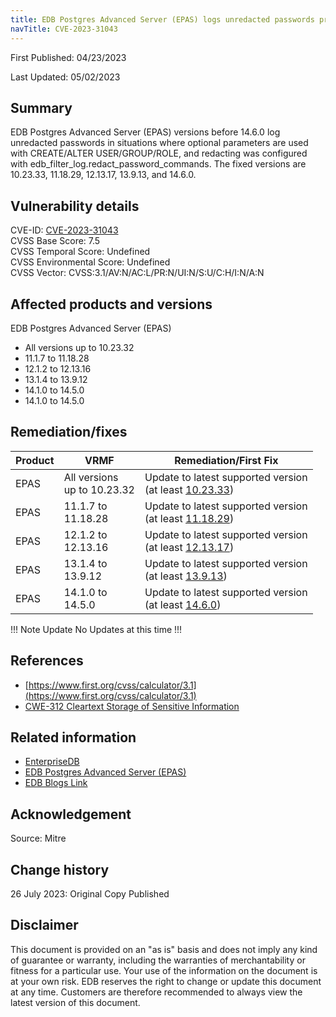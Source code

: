```yaml
---
title: EDB Postgres Advanced Server (EPAS) logs unredacted passwords prior to 14.6.0
navTitle: CVE-2023-31043
---
```


First Published: 04/23/2023

Last Updated: 05/02/2023

## Summary

EDB Postgres Advanced Server (EPAS) versions before 14.6.0 log unredacted passwords in situations where optional parameters are used with CREATE/ALTER USER/GROUP/ROLE, and redacting was configured with edb_filter_log.redact_password_commands. The fixed versions are 10.23.33, 11.18.29, 12.13.17, 13.9.13, and 14.6.0.

## Vulnerability details

CVE-ID:  [CVE-2023-31043](https://nvd.nist.gov/vuln/detail/CVE-2023-31043)  
CVSS Base Score: 7.5  
CVSS Temporal Score: Undefined  
CVSS Environmental Score: Undefined  
CVSS Vector: CVSS:3.1/AV:N/AC:L/PR:N/UI:N/S:U/C:H/I:N/A:N

## Affected products and versions

EDB Postgres Advanced Server (EPAS)

* All versions up to 10.23.32
* 11.1.7 to 11.18.28
* 12.1.2 to 12.13.16
* 13.1.4 to 13.9.12
* 14.1.0 to 14.5.0
* 14.1.0 to 14.5.0

## Remediation/fixes

| Product | VRMF | Remediation/First Fix |
|---------|------|-----------------------|
| EPAS | All versions <br/>up to 10.23.32 | Update to latest supported version <br/> (at least [10.23.33](https://www.enterprisedb.com/docs/epas/10/epas_rel_notes/epas10_23_33_rel_notes/)) |
| EPAS | 11.1.7 to <br/>11.18.28 | Update to latest supported version <br/> (at least [11.18.29](https://www.enterprisedb.com/docs/epas/11/epas_rel_notes/epas11_18_29_rel_notes/)) |
| EPAS | 12.1.2 to <br/>12.13.16 | Update to latest supported version <br/> (at least [12.13.17](https://www.enterprisedb.com/docs/epas/12/epas_rel_notes/epas12_13_17_rel_notes/)) |
| EPAS | 13.1.4 to <br/>13.9.12 | Update to latest supported version <br/> (at least [13.9.13](https://www.enterprisedb.com/docs/epas/13/epas_rel_notes/epas13_9_13_rel_notes/)) |
| EPAS | 14.1.0 to <br/>14.5.0 | Update to latest supported version <br/> (at least [14.6.0](https://www.enterprisedb.com/docs/epas/14/epas_rel_notes/epas14_6_0_notes/))|

!!! Note Update
No Updates at this time
!!!

## References

* [https://www.first.org/cvss/calculator/3.1](https://www.first.org/cvss/calculator/3.1)
* [CWE-312 Cleartext Storage of Sensitive Information](http://cwe.mitre.org/data/definitions/312.html)


## Related information

* [EnterpriseDB](https://www.enterprisedb.com/)
* [EDB Postgres Advanced Server (EPAS)](https://www.enterprisedb.com/products/edb-postgres-advanced-server)
* [EDB Blogs Link]()

## Acknowledgement
Source: Mitre

## Change history

26 July 2023: Original Copy Published

## Disclaimer

This document is provided on an "as is" basis and does not imply any kind of guarantee or warranty, including the warranties of merchantability or fitness for a particular use. Your use of the information on the document is at your own risk. EDB reserves the right to change or update this document at any time. Customers are therefore recommended to always view the latest version of this document.
